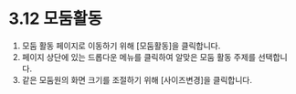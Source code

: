 # 3.12 모둠활동

1. 모둠 활동 페이지로 이동하기 위해 [모둠활동]을 클릭합니다.
2. 페이지 상단에 있는 드롭다운 메뉴를 클릭하여 알맞은 모둠 활동 주제를 선택합니다.
3. 같은 모둠원의 화면 크기를 조절하기 위해 [사이즈변경]을 클릭합니다.
